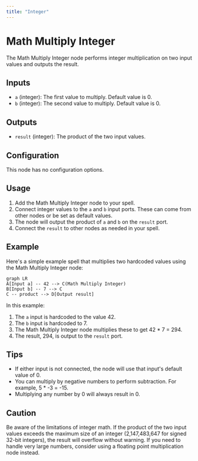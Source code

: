 ```yaml
---
title: "Integer"
---
```


# Math Multiply Integer

The Math Multiply Integer node performs integer multiplication on two input values and outputs the result.

## Inputs

- `a` (integer): The first value to multiply. Default value is 0.
- `b` (integer): The second value to multiply. Default value is 0.

## Outputs

- `result` (integer): The product of the two input values.

## Configuration

This node has no configuration options.

## Usage

1. Add the Math Multiply Integer node to your spell.
2. Connect integer values to the `a` and `b` input ports. These can come from other nodes or be set as default values.
3. The node will output the product of `a` and `b` on the `result` port.
4. Connect the `result` to other nodes as needed in your spell.

## Example

Here's a simple example spell that multiplies two hardcoded values using the Math Multiply Integer node:

```mermaid
graph LR
A[Input a] -- 42 --> C(Math Multiply Integer)
B[Input b] -- 7 --> C
C -- product --> D[Output result]
```

In this example:
1. The `a` input is hardcoded to the value 42. 
2. The `b` input is hardcoded to 7.
3. The Math Multiply Integer node multiplies these to get 42 * 7 = 294.
4. The result, 294, is output to the `result` port.

## Tips

- If either input is not connected, the node will use that input's default value of 0.
- You can multiply by negative numbers to perform subtraction. For example, 5 * -3 = -15.
- Multiplying any number by 0 will always result in 0.

## Caution

Be aware of the limitations of integer math. If the product of the two input values exceeds the maximum size of an integer (2,147,483,647 for signed 32-bit integers), the result will overflow without warning. If you need to handle very large numbers, consider using a floating point multiplication node instead.